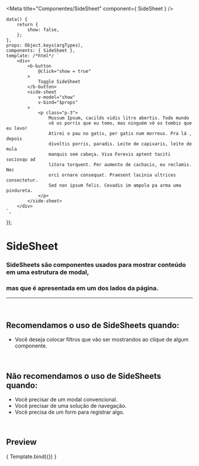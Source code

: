 
<Meta
	title="Componentes/SideSheet"
	component={ SideSheet }
/>

	data() {
		return {
			show: false,
		};
	},
	props: Object.keys(argTypes),
	components: { SideSheet },
	template: /*html*/ `
		<div>
			<b-button
				@click="show = true"
			>
				Toggle SideSheet
			</b-button>
			<side-sheet
				v-model="show"
				v-bind="$props"
			>
				<p class="p-3">
					Mussum Ipsum, cacilds vidis litro abertis. Todo mundo 
					vê os porris que eu tomo, mas ninguém vê os tombis que eu levo!
					Atirei o pau no gatis, per gatis num morreus. Pra lá , depois
					divoltis porris, paradis. Leite de capivaris, leite de mula
					manquis sem cabeça. Viva Forevis aptent taciti sociosqu ad 
					litora torquent. Per aumento de cachacis, eu reclamis. Nec
					orci ornare consequat. Praesent lacinia ultrices consectetur.
					Sed non ipsum felis. Cevadis im ampola pa arma uma pindureta.
				</p>
			</side-sheet>
		</div>
	`,
});

# SideSheet

### SideSheets são componentes usados para mostrar conteúdo em uma estrutura de modal,
### mas que é apresentada em um dos lados da página.
---
<br />


## Recomendamos o uso de SideSheets quando:
- Você deseja colocar filtros que vão ser mostrandos ao clique de algum componente.

<br />

## Não recomendamos o uso de SideSheets quando:
- Você precisar de um modal convencional.
- Você precisar de uma solução de navegação.
- Você precisa de um form para registrar algo.

<br />

## Preview

<Canvas>
	<Story
		name="SideSheet"
		args={{
			right: false,
			left: false,
			noCloseOnBackdrop: false,
			noCloseOnEsc: false,
		}}
	>
		{ Template.bind({}) }
	</Story>
</Canvas>

<ArgsTable story="SideSheet" />